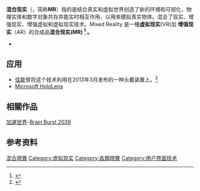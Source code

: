 {{Expand English|time=2019-12-31T08:43:43+00:00}}
{{refimprove|time=2013-10-15T10:53:33+00:00}}
{{NoteTA
|G1=IT
|T=zh-cn:混合现实;zh-hant:混合實境;
|1=zh-cn:混合现实;zh-hant:混合實境;
}}
'''混合现实'''（{{lang-en|'''M'''ixed '''R'''eality}}，简称'''MR'''）指的是结合真实和虚拟世界创造了新的环境和可视化，物理实体和数字对象共存并能实时相互作用，以用来模拟真实物体。混合了现实、增强现实、增强虚拟和虚拟现实技术。Mixed Reality 是一種'''虚拟现实'''(VR)加 '''增强现实'''（AR）的合成品'''混合现实(MR) <ref>{{cite journal|title=A Mixed Reality system for the ergonomic assessment of industrial workstations|journal=International Journal on Interactive Design and Manufacturing (IJIDeM) |date=2020|url=https://doi.org/10.1007/s12008-020-00664-x}}</ref> 。''' 
*

==应用==
*[[佳能|佳能]]曾将这个技术利用在2013年3月发布的一种头戴装置上。<ref>{{cite web | url=http://www.forbeschina.com/review/201302/0023636.shtml | title=佳能MREAL:虚拟现实的另外一种实现方式 | accessdate=2013-10-15 | deadurl=yes | archiveurl=https://web.archive.org/web/20131015134148/http://www.forbeschina.com/review/201302/0023636.shtml | archivedate=2013-10-15 }}</ref>
*[[Microsoft_HoloLens|Microsoft HoloLens]]
== 相關作品 ==
[[加速世界|加速世界]]-[[加速世界用語列表|Brain Burst 2039]]

==参考资料==
{{reflist}}

{{Mixed reality}}
{{Pervasive games}}

[[Category:混合現實|]]
[[Category:虚拟现实|Category:虚拟现实]]
[[Category:各類現實|Category:各類現實]]
[[Category:用户界面技术|Category:用户界面技术]]